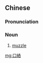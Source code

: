 {{also|口络}}
==Chinese==
{{zh-forms|s=口络}}

===Pronunciation===
{{zh-pron
|m=kǒuluò
|c=hau2 lok6
|cat=n
}}

===Noun===
{{zh-noun}}

# [[muzzle]] {{gloss|device to stop an animal from biting}}

[[mg:口絡]]
